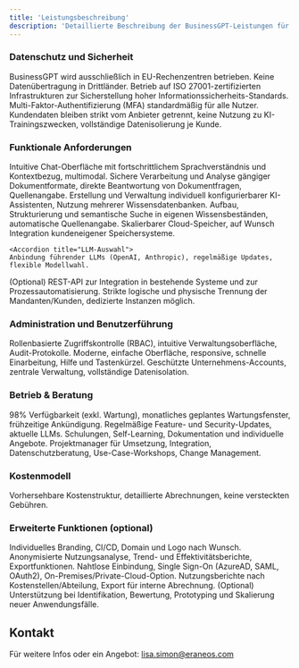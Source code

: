 ```yaml
---
title: 'Leistungsbeschreibung'
description: 'Detaillierte Beschreibung der BusinessGPT-Leistungen für dedizierte Deployments'
---
```


### Datenschutz und Sicherheit

<AccordionGroup>

  <Accordion title="Hosting-Standort">
    BusinessGPT wird ausschließlich in EU-Rechenzentren betrieben. Keine Datenübertragung in Drittländer.
  </Accordion>

  <Accordion title="ISO-27001-Zertifizierung">
    Betrieb auf ISO 27001-zertifizierten Infrastrukturen zur Sicherstellung hoher Informationssicherheits-Standards.
  </Accordion>

  <Accordion title="Multi-Faktor-Authentifizierung">
    Multi-Faktor-Authentifizierung (MFA) standardmäßig für alle Nutzer.
  </Accordion>

  <Accordion title="Datenhoheit">
    Kundendaten bleiben strikt vom Anbieter getrennt, keine Nutzung zu KI-Trainingszwecken, vollständige Datenisolierung je Kunde.
  </Accordion>
</AccordionGroup>


### Funktionale Anforderungen

<AccordionGroup>
  <Accordion title="GenAI Chat">
    Intuitive Chat-Oberfläche mit fortschrittlichem Sprachverständnis und Kontextbezug, multimodal.
  </Accordion>

  <Accordion title="Dokumentenverarbeitung">
    Sichere Verarbeitung und Analyse gängiger Dokumentformate, direkte Beantwortung von Dokumentfragen, Quellenangabe.
  </Accordion>

  <Accordion title="Spezial-GPTs / Assistenten">
    Erstellung und Verwaltung individuell konfigurierbarer KI-Assistenten, Nutzung mehrerer Wissensdatenbanken.
  </Accordion>

  <Accordion title="Wissensdatenbanken (RAG)">
    Aufbau, Strukturierung und semantische Suche in eigenen Wissensbeständen, automatische Quellenangabe.
  </Accordion>

  <Accordion title="Speicherplatzmanagement">
    Skalierbarer Cloud-Speicher, auf Wunsch Integration kundeneigener Speichersysteme.
  </Accordion>

    <Accordion title="LLM-Auswahl">
    Anbindung führender LLMs (OpenAI, Anthropic), regelmäßige Updates, flexible Modellwahl.
  </Accordion>

  <Accordion title="API-Schnittstellen">
    (Optional) REST-API zur Integration in bestehende Systeme und zur Prozessautomatisierung.
  </Accordion>


  <Accordion title="Mandantenfähigkeit">
    Strikte logische und physische Trennung der Mandanten/Kunden, dedizierte Instanzen möglich.
  </Accordion>
</AccordionGroup>


### Administration und Benutzerführung

<AccordionGroup>
  <Accordion title="Administration & Rechteverwaltung">
    Rollenbasierte Zugriffskontrolle (RBAC), intuitive Verwaltungsoberfläche, Audit-Protokolle.
  </Accordion>

  <Accordion title="Benutzeroberfläche">
    Moderne, einfache Oberfläche, responsive, schnelle Einarbeitung, Hilfe und Tastenkürzel.
  </Accordion>

  <Accordion title="Business-Account">
    Geschützte Unternehmens-Accounts, zentrale Verwaltung, vollständige Datenisolation.
  </Accordion>
</AccordionGroup>


### Betrieb & Beratung

<AccordionGroup>
  <Accordion title="System-Verfügbarkeit">
    98% Verfügbarkeit (exkl. Wartung), monatliches geplantes Wartungsfenster, frühzeitige Ankündigung.
  </Accordion>

  <Accordion title="Updates & Entwicklung">
    Regelmäßige Feature- und Security-Updates, aktuelle LLMs.
  </Accordion>

  <Accordion title="Onboarding & Schulung">
    Schulungen, Self-Learning, Dokumentation und individuelle Angebote.
  </Accordion>

  <Accordion title="Projektbegleitung & Beratung">
    Projektmanager für Umsetzung, Integration, Datenschutzberatung, Use-Case-Workshops, Change Management.
  </Accordion>
</AccordionGroup>


### Kostenmodell

<AccordionGroup>
  <Accordion title="Kostentransparenz">
    Vorhersehbare Kostenstruktur, detaillierte Abrechnungen, keine versteckten Gebühren.
  </Accordion>
</AccordionGroup>


### Erweiterte Funktionen (optional)

<AccordionGroup>
  <Accordion title="White-Label-Lösung">
    Individuelles Branding, CI/CD, Domain und Logo nach Wunsch.
  </Accordion>

  <Accordion title="Analytics-Funktion">
    Anonymisierte Nutzungsanalyse, Trend- und Effektivitätsberichte, Exportfunktionen.
  </Accordion>

  <Accordion title="System-Integration/SSO">
    Nahtlose Einbindung, Single Sign-On (AzureAD, SAML, OAuth2), On-Premises/Private-Cloud-Option.
  </Accordion>

  <Accordion title="Interne Kostenverrechnung">
    Nutzungsberichte nach Kostenstellen/Abteilung, Export für interne Abrechnung.
  </Accordion>

  <Accordion title="Use-Case-Entwicklung">
    (Optional) Unterstützung bei Identifikation, Bewertung, Prototyping und Skalierung neuer Anwendungsfälle.
  </Accordion>
</AccordionGroup>


## Kontakt

Für weitere Infos oder ein Angebot: lisa.simon@eraneos.com